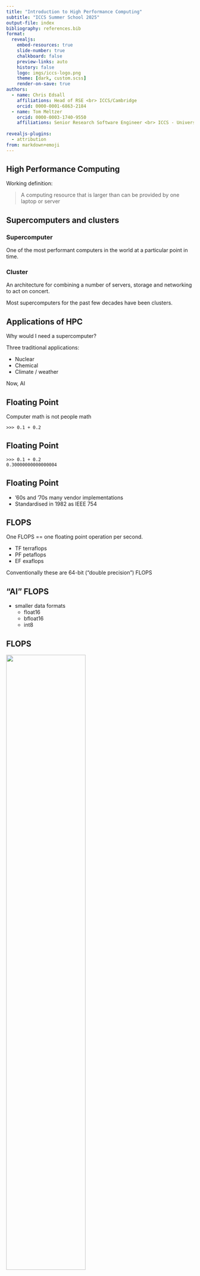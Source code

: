 ```yaml
---
title: "Introduction to High Performance Computing"
subtitle: "ICCS Summer School 2025"
output-file: index
bibliography: references.bib
format:
  revealjs:
    embed-resources: true
    slide-number: true
    chalkboard: false
    preview-links: auto
    history: false
    logo: imgs/iccs-logo.png 
    theme: [dark, custom.scss]
    render-on-save: true
authors:
  - name: Chris Edsall
    affiliations: Head of RSE <br> ICCS/Cambridge
    orcid: 0000-0001-6863-2184
  - name: Tom Meltzer
    orcid: 0000-0003-1740-9550
    affiliations: Senior Research Software Engineer <br> ICCS - University of Cambridge
  
revealjs-plugins:
  - attribution
from: markdown+emoji
---
```


## High Performance Computing

Working definition:

> A computing resource that is larger than can be provided by one laptop or server

## Supercomputers and clusters

### Supercomputer 

One of the most performant computers in the world at a particular point in time.

### Cluster

An architecture for combining a number of servers, storage and networking to act on concert.

Most supercomputers for the past few decades have been clusters.

## Applications of HPC

Why would I need a supercomputer?

Three traditional applications:

- Nuclear
- Chemical
- Climate / weather

Now, AI

## Floating Point

Computer math is not people math

```
>>> 0.1 + 0.2
```

## Floating Point

```
>>> 0.1 + 0.2
0.30000000000000004
```

## Floating Point

- '60s and '70s many vendor implementations
- Standardised in 1982 as IEEE 754

## FLOPS

One FLOPS == one floating point operation per second.

- TF terraflops
- PF petaflops
- EF exaflops

Conventionally these are 64-bit ("double precision") FLOPS

## "AI" FLOPS

- smaller data formats
  - float16
  - bfloat16
  - int8

## FLOPS

![](imgs/what-kind-flops-goose.jpg){width=65%}

::: {.attribution}
Image source: [Felix LeClair](https://bsky.app/profile/fclc.bsky.social/post/3lc4qpte3ys2o)
:::

## Benchmarks

A benchmark is a particular known and specified workload which can be repeated on different systems and the performance compared.

A typical weather related one is WRF running the CONUS 2.5km configuration.

## HPL

LINPACK is a software library for performing numerical linear algebra

LINPACK makes use of the BLAS (Basic Linear Algebra Subprograms) libraries for performing basic vector and matrix operations.

The LINPACK benchmarks appeared initially as part of the LINPACK user's manual. The parallel LINPACK benchmark implementation called HPL (High Performance Linpack) is used to benchmark and rank supercomputers for the TOP500 list.

## Top500 list

## Exercise 1

Got to the Top500 site at https://top500.org/

- Use the sublist generator to find the largest HPC systems in your country
- What is the ratio of Rmax performance between the number 1 system in June 1993 and the June 2025 number 1 

## Cluster architecture 

Before we get to the computing infrastructure there is the underpinning building and plant (power, cooling) required

## Cluster architecture

![](imgs/Cluster.drawio.png)

## Nodes

The name comes from the terminology of mathematical graphs - nodes and edges.

You can think of a node as a single server - one computer that an instance of an operating system

## Login Nodes

These are your entry point on to the cluster

Usually accessable from the outside world. 

Often more than one (sometimes multiple login nodes use the same DNS name, e.g . ``login.hpc.cam.ac.uk``)

Shared with multiple users.

DO NOT RUN COMPUTE JOBS ON THE LOGIN NODE

## Compute nodes

These are the nodes that do the heavy lifting computing work.

Normally managed by the job scheduler - you don't usually log in to them directly.

Quite often for the exclusive use of one user for the duration of their job.

N.B. On some clusters compute nodes can be of a different architecture to the login nodes.

## Shared storage

Compute nodes sometimes have on node disk storage.

Ther is normally some large storage that is visible to all the compute nodes.

Since this is a shared resource an anti-social user can affect the performnace of other users.

## Interconnect

Connects the compute nodes, login nodes and storage

Usually faster (higher bandwidth, lower latency) than comoddity ethernet networking.

It's what makes a supercomputer super.

examples:
- Infiniband
- Omnipath
- Slingshot

## Connecting to CSD3 

- SSH
  - linux / mac should be built in
  - Windows has openssh nowadays
  - PuTTY
  - MobaXTerm
- [HPC Carpentry advice on connecting](https://carpentries-incubator.github.io/hpc-intro/11-connecting/index.html)
- [Chrome extension for SSH](https://chrome.google.com/webstore/detail/iodihamcpbpeioajjeobimgagajmlibd)

## Connecting to CSD3

- host is ``login.hpc.cam.ac.uk``
- [CSD3 Docs](https://docs.hpc.cam.ac.uk/hpc/user-guide/quickstart.html)

## The Command Line 

- Not as discoverable as a GUI
- You can't break the HPC system
- You type a command with optional flags and optional arguments and press "Return"
- The system may or may not give you any output

## The Command Line resources

- https://swcarpentry.github.io/shell-novice/
- https://wizardzines.com/comics/every-core-unix-program-i-use/


## The Scheduler

The scheduler takes requests to run jobs with particular cluster resources, fits these in around other user's jobs according to some policy, launches the job, terminates the job if it is overrunning, does accounting.

Examples:
- PBSpro
- Platform LSF
- Flux
- Slurm (today, on CSD3)

## Job Scripts

A shell script with shell comments that are directives to the sheduler about how the jobs should be run

```bash
#!/bin/bash
#SBATCH --account=TRAINING-CPU 
#SBATCH --reservation=iccs-summer-school1
#SBATCH --time=00:02:00
#SBATCH --job-name=my-first-job
#SBATCH --nodes=1
#SBATCH --cores=1

echo "My first job - hooray"
```

## Submitting Jobs

``sbatch job.sh``

You will get back a Job ID.

## Viewing the Queue

- ``squeue``
- ``squeue --me``

## Job Output

If you don't specify, by default it will be called
```slurm-<$JOBID>.out```

To change this you can add an extra directive ``#SBATCH --output=``

## Exercise 2

- Write a job script to echo "hello world"
- Submit the job with ``sbatch``
- See it in the queue with ``squeue --me`
- Find the output in te directory you submitted it from ``ls -lrt``
- Examine the output using ``cat ``

## Exercise 3

- add in the unix command ``sleep 60``
- find you job in the queue with ``squeue --me``
- kill it with ``scancel <JOBID>``

## Exercise 4

- change the sleep to 180 seconds
- reduce the job request time to 1 minute
- see what happens

## Environment Modules

- Multiple versions of the same software can be installed and you can choose between them
- Two implementations
  - [Environment Modules](https://modules.readthedocs.io/en/latest/) (TCL)
  - [LMod](https://lmod.readthedocs.io/en/latest/) (Lua)
- Module names are **site specific**
- Module output is on ``stderr`` (!)
  - grep with ``module avail 2>&1 | grep the_thing``
- If you load a module interactively remember to load it in a job script
- Purge and only load the modules needed in the job script

## Exercise 5

- List the currently loaded modules ``module list``
- List the available modules ``module avail``
- Try running ``h5perf_serial``
- Load the module ``module load hdf5/1.12.1``
- Now try ``h5perf_serial``

## Array Jobs

- map array member ID to problem domain, needn't necessarily be 1-dim
- array members need to be independant can execute concurrently and order isn't guaranteed

```bash
#!/bin/bash
#SBATCH --account=TRAINING-CPU 
#SBATCH --reservation=iccs-summer-school2
#SBATCH --time=00:02:00
#SBATCH --job-name=array-test
#SBATCH --partition=icelake
#SBATCH --nodes=1
#SBATCH --cores=1

echo "Hello from array member ${SLURM_ARRAY_TASK_ID}"
```
``sbatch --array=1-10 array-test.sh``

## Exercise 6

- submit an array job using the previous example
- see how it appears in ``squeue --me``
- examint the output files

## workflows

## programming HPC
### single node

- [OpenMP](https://www.openmp.org/) is a specification for parallel programming
- Hardware independent by design (e.g., CPU, FPGA, GPU...)
- **Shared memory** multiprocessing programming model

![](imgs/openmp-logo.png){width=65% fig-align="center"}

---

### hello OpenMP

```.c
#include <stdio.h>
#include <omp.h>

int main() {
  #pragma omp parallel
  {
    int thread_id = omp_get_thread_num();
    printf("Hello from thread %d\n", thread_id);
  }
  return 0;
}
```

---

### hello OpenMP

What happens when we run the following code?

```.bash
$ gcc -fopenmp -O3 hello.c -o hello.exe
$ ./hello.exe
```

---

### hello OpenMP

What happens when we run the following code?

```.bash
$ gcc -fopenmp -O3 hello.c -o hello.exe
$ ./hello.exe
hello from process 1
hello from process 3
hello from process 0
hello from process 2
```

---

### OpenMP Scaling

- Try running the `pi.c` example (in directory `example-code/`)
- To compile `pi.c` use command:

```.bash
cd example-code
gcc -fopenmp -O3 pi.c -o pi.exe
```
- What happens when you run with different numbers of threads?

::: {.callout-note}
## Note
To change the number of threads we need to set environment variable `OMP_NUM_THREADS` e.g., `export OMP_NUM_THREADS=1` 
:::

## programming HPC
### distributed (multi-node)

- MPI (Message Passing Interface)
- One of the most common methods of distributed compute
- **Distributed memory** multiprocessing programming model
- Implementations (openMPI, MPICH, Intel MPI)

## programming HPC
### GPU offloading

- There are a range of GPU offloading programming models
- Vendor specific
  - [CUDA](https://developer.nvidia.com/cuda-toolkit)
  - [HIP](https://rocm.docs.amd.com/projects/HIP/en/docs-develop/what_is_hip.html)
- Vendor agnostic
  - [SYCL](https://www.khronos.org/sycl/)
  - [kokkos](https://kokkos.org/kokkos-core-wiki/)
  - openMP GPU offloading
  - [openAcc](https://www.openacc.org/)

## The bad news: Amdahal's law

$S = 1 / (1 - p + p/s)$, where…

- $S$ is the speedup of a process
- $p$ is the proportion of a program that can be made parallel, and
- $s$ is the speedup factor of the parallel portion. 

## Amdahal's Law

![](imgs/AmdahlsLaw.svg.png)

## The good news: Gustafson's law

- Mitigates the drawbacks of Amdahl's Law
- Scale the problem size as you scale the number of nodes


## debugging

- Multiple strategies :mag::bug:
  - `printf()`
  - logging
  - debuggers (`gdb`, `lldb`, linaro `ddt`...)
- [gdb](https://www.sourceware.org/gdb/)
  - available on most HPC systems
  - works with C, C++, Fortran, Rust...
  - Command-line interface
- Debugging Course coming up next in this room!

# Profiling

::: {.callout-warning}
## Warning!
Premature Optimization Is the Root of All Evil
:::

:::: {.columns}
::: {.column width="50%"}
:::
::: {.column width="50%" style="text-align: right;"}
Donald Knuth (1974)
:::
::::

## Profiling

::: {style="text-align:center;"}
![[JetBrains rust developer survey](https://www.jetbrains.com/lp/devecosystem-2023/rust/)](imgs/rust-dev-survey-profiling.png){width=50%}
:::

## Profiling

- [Intel VTune](https://www.intel.com/content/www/us/en/docs/vtune-profiler/get-started-guide/2025-0/windows-os.html)
- [Score-P](https://docs.olcf.ornl.gov/software/profiling/Scorep.html)
- [TAU](https://www.cs.uoregon.edu/research/tau/about.php)
- [HPCToolkit](https://hpctoolkit.org/)
- [LIKWID](https://github.com/RRZE-HPC/likwid?tab=readme-ov-file)

## IO profiling with Darshan

## Green HPC

  - Green500 - Top500 divided by energy
  - Calculators:
    - [Green Algorithms](https://www.green-algorithms.org/)
    - [How Much is Enough](https://chryswoods.github.io/howmuchisenough/)

Advice:

- Profile!
- Use reduced precision
- Design experiments well

## Exercise

- Go to the [Green Algorithms](https://www.green-algorithms.org/) website
- Use the calculator to look at
  - 3 hours
  - 4 nodes (4 * 76 cores)
  - Xeon Platinum 8268
  - Memory 512 GB
  - Location Europe / United Kingdom
  - PUE 1.1

## Applying for Resources

- [Incite](https://doeleadershipcomputing.org/)
- [Euro Joint Undertaking](https://eurohpc-ju.europa.eu/supercomputers/supercomputers-access-calls_en)

## Further Resources 

- Your local HPC support
- HPC carpentry
  - https://carpentries-incubator.github.io/hpc-intro/
- ARCHER2
  - https://www.archer2.ac.uk/training/materials/
- ATPESC
  - https://extremecomputingtraining.anl.gov/
- SC, ISC Tutorials

## Contact {.smaller}

For more information we can be reached at:

:::: {.columns style="font-size: 60%"}
::: {.column width="25%"}

::: {.column width="25%"}

{{< fa pencil >}} \ Chris Edsall

{{< fa solid person-digging >}} \ [ICCS/UoCambridge](https://iccs.cam.ac.uk/about-us/our-team)

{{< fa solid envelope >}} \ [cje57[AT]cam.ac.uk](mailto:cje57@cam.ac.uk)

{{< fa brands github >}} \ [christopheredsall](https://github.com/christopheredsall)

{{< fa brands mastodon >}} \ [\@hpcchris\@scholar.social](https://scholar.social/@hpcchris)

:::

::::

You can also contact the ICCS, [make a resource allocation request](https://iccs.cam.ac.uk/resources-vesri-members/resource-allocation-process), or visit us at the [Summer School RSE Helpdesk](https://docs.google.com/spreadsheets/d/1WKZxp3nqpXrIRMRkfFzc71sos-UD-Uy1zeab0c1p7Xc/edit#gid=0).
